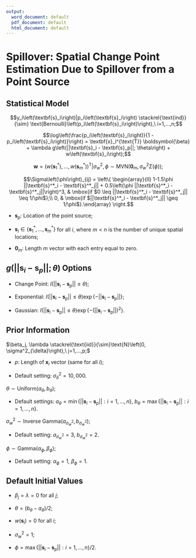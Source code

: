 ```yaml
---
output:
  word_document: default
  pdf_document: default
  html_document: default
---
```

# Spillover: Spatial Change Point Estimation Due to Spillover from a Point Source

## Statistical Model
$$y_i\left(\textbf{s}_i\right)|p_i\left(\textbf{s}_i\right) \stackrel{\text{ind}}{\sim} \text{Bernoulli}\left(p_i\left(\textbf{s}_i\right)\right),\ i=1,...,n;$$

$$\log\left(\frac{p_i\left(\textbf{s}_i\right)}{1 - p_i\left(\textbf{s}_i\right)}\right) = \textbf{x}_i^{\text{T}} \boldsymbol{\beta} + \lambda g\left(||\textbf{s}_i - \textbf{s}_p||; \theta\right) + w\left(\textbf{s}_i\right);$$

$$\boldsymbol{w}=\left(w\left(\textbf{s}^*_1\right), ..., w\left(\textbf{s}^*_m\right)\right)^{\text{T}}| \sigma^2_w, \phi \sim \text{MVN}\left(\boldsymbol{0}_m, \sigma^2_w\Sigma\left(\phi\right)\right);$$

$$\Sigma\left(\phi\right)_{ij} = \left\{ \begin{array}{ll}
                                          1-1.5\phi ||\textbf{s}^*_i - \textbf{s}^*_j|| + 0.5\left(\phi ||\textbf{s}^*_i - \textbf{s}^*_j||\right)^3, & \mbox{if $0 \leq ||\textbf{s}^*_i - \textbf{s}^*_j|| \leq 1/\phi$};\\
                                         0, & \mbox{if $||\textbf{s}^*_i - \textbf{s}^*_j|| \geq 1/\phi$}.\end{array} \right.$$
                                        

* $\textbf{s}_p$: Location of the point source;

* $\textbf{s}_i \in \left\{\textbf{s}^*_1, ..., \textbf{s}^*_m\right\}$ for all $i$, where $m < n$ is the number of unique spatial locations;

* $\boldsymbol{0}_m$: Length $m$ vector with each entry equal to zero.

## $g\left(||\textbf{s}_i - \textbf{s}_p||; \theta\right)$ Options
  
* Change Point:  $I\left(||\textbf{s}_i - \textbf{s}_p|| \leq \theta\right)$;
  
* Exponential:  $I\left(||\textbf{s}_i - \textbf{s}_p|| \leq \theta\right) \exp\left\{-||\textbf{s}_i - \textbf{s}_p||\right\}$;
  
* Gaussian:  $I\left(||\textbf{s}_i - \textbf{s}_p|| \leq \theta\right) \exp\left\{-\left(||\textbf{s}_i - \textbf{s}_p||\right)^2\right\}$.


## Prior Information
$\beta_j, \lambda \stackrel{\text{iid}}{\sim}\text{N}\left(0, \sigma^2_{\delta}\right),\ j=1,...,p;$

* $p$: Length of $\textbf{x}_i$ vector (same for all $i$);

* Default setting: $\sigma^2_{\delta} = 10,000.$

$\theta \sim \text{Uniform}\left(a_{\theta}, b_{\theta}\right)$;

* Default settings: $a_{\theta}= \min\left\{||\textbf{s}_i - \textbf{s}_p||: i=1,...,n\right\}$, $b_{\theta}=\max\left\{||\textbf{s}_i - \textbf{s}_p||: i=1,...,n\right\}$. 

$\sigma^2_{w} \sim \text{Inverse Gamma}\left(a_{\sigma^2_{w}}, b_{\sigma^2_{w}}\right);$

* Default setting: $a_{\sigma^2_{w}} = 3$, $b_{\sigma^2_{w}} = 2.$

$\phi \sim \text{Gamma}\left(\alpha_{\phi}, \beta_{\phi}\right);$

* Default setting: $\alpha_{\phi} = 1$, $\beta_{\phi} = 1.$

## Default Initial Values
* $\beta_j = \lambda = 0$ for all $j$;

* $\theta = \left(b_{\theta} - a_{\theta}\right)/2$;

* $w\left(\textbf{s}_i\right) = 0$ for all $i$;

* $\sigma^2_w = 1$;

* $\phi = \max\left\{||\textbf{s}_i - \textbf{s}_p||: i=1,...,n\right\}/2$.

